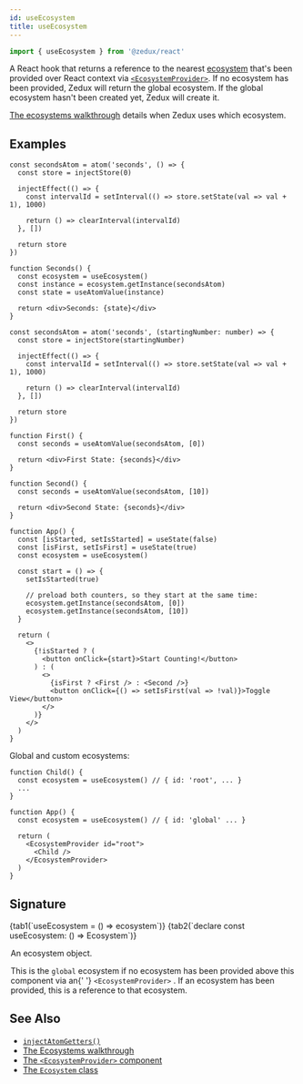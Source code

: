 ```yaml
---
id: useEcosystem
title: useEcosystem
---
```



```ts
import { useEcosystem } from '@zedux/react'
```

A React hook that returns a reference to the nearest [ecosystem](../classes/Ecosystem) that's been provided over React context via [`<EcosystemProvider>`](../components/EcosystemProvider). If no ecosystem has been provided, Zedux will return the global ecosystem. If the global ecosystem hasn't been created yet, Zedux will create it.

[The ecosystems walkthrough](../../walkthrough/ecosystems) details when Zedux uses which ecosystem.

## Examples

```tsx live ecosystemId=useEcosystem/simple-example resultVar=Seconds
const secondsAtom = atom('seconds', () => {
  const store = injectStore(0)

  injectEffect(() => {
    const intervalId = setInterval(() => store.setState(val => val + 1), 1000)

    return () => clearInterval(intervalId)
  }, [])

  return store
})

function Seconds() {
  const ecosystem = useEcosystem()
  const instance = ecosystem.getInstance(secondsAtom)
  const state = useAtomValue(instance)

  return <div>Seconds: {state}</div>
}
```

```tsx live ecosystemId=useEcosystem/counters-example resultVar=App
const secondsAtom = atom('seconds', (startingNumber: number) => {
  const store = injectStore(startingNumber)

  injectEffect(() => {
    const intervalId = setInterval(() => store.setState(val => val + 1), 1000)

    return () => clearInterval(intervalId)
  }, [])

  return store
})

function First() {
  const seconds = useAtomValue(secondsAtom, [0])

  return <div>First State: {seconds}</div>
}

function Second() {
  const seconds = useAtomValue(secondsAtom, [10])

  return <div>Second State: {seconds}</div>
}

function App() {
  const [isStarted, setIsStarted] = useState(false)
  const [isFirst, setIsFirst] = useState(true)
  const ecosystem = useEcosystem()

  const start = () => {
    setIsStarted(true)

    // preload both counters, so they start at the same time:
    ecosystem.getInstance(secondsAtom, [0])
    ecosystem.getInstance(secondsAtom, [10])
  }

  return (
    <>
      {!isStarted ? (
        <button onClick={start}>Start Counting!</button>
      ) : (
        <>
          {isFirst ? <First /> : <Second />}
          <button onClick={() => setIsFirst(val => !val)}>Toggle View</button>
        </>
      )}
    </>
  )
}
```

Global and custom ecosystems:

```tsx
function Child() {
  const ecosystem = useEcosystem() // { id: 'root', ... }
  ...
}

function App() {
  const ecosystem = useEcosystem() // { id: 'global' ... }

  return (
    <EcosystemProvider id="root">
      <Child />
    </EcosystemProvider>
  )
}
```

## Signature

<Tabs>
  {tab1(`useEcosystem = () => ecosystem`)}
  {tab2(`declare const useEcosystem: () => Ecosystem<any>`)}
</Tabs>

<Legend>
  <Item name="Returns">
    <p>
      An <Link to="../classes/Ecosystem">ecosystem</Link> object.
    </p>
    <p>
      This is the <code>global</code> ecosystem if no ecosystem has been
      provided above this component via an{' '}
      <Link to="../components/EcosystemProvider">
        <code>&lt;EcosystemProvider&gt;</code>
      </Link>
      . If an ecosystem has been provided, this is a reference to that ecosystem.
    </p>
  </Item>
</Legend>

## See Also

- [`injectAtomGetters()`](../injectors/injectAtomGetters)
- [The Ecosystems walkthrough](../../walkthrough/ecosystems)
- [The `<EcosystemProvider>` component](../components/EcosystemProvider)
- [The `Ecosystem` class](../classes/Ecosystem)
